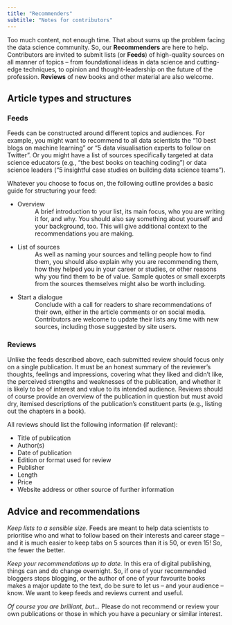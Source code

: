 ```yaml
---
title: "Recommenders"
subtitle: "Notes for contributors"
---
```

Too much content, not enough time. That about sums up the problem facing the data science community. So, our **Recommenders** are here to help. Contributors are invited to submit lists (or **Feeds**) of high-quality sources on all manner of topics -- from foundational ideas in data science and cutting-edge techniques, to opinion and thought-leadership on the future of the profession. **Reviews** of new books and other material are also welcome. 

## Article types and structures 

### Feeds 
Feeds can be constructed around different topics and audiences. For example, you might want to recommend to all data scientists the “10 best blogs on machine learning” or “5 data visualisation experts to follow on Twitter”. Or you might have a list of sources specifically targeted at data science educators (e.g., “the best books on teaching coding”) or data science leaders (“5 insightful case studies on building data science teams”).  

Whatever you choose to focus on, the following outline provides a basic guide for structuring your feed: 

* Overview 
: A brief introduction to your list, its main focus, who you are writing it for, and why. You should also say something about yourself and your background, too. This will give additional context to the recommendations you are making. 

* List of sources 
: As well as naming your sources and telling people how to find them, you should also explain why you are recommending them, how they helped you in your career or studies, or other reasons why you find them to be of value. Sample quotes or small excerpts from the sources themselves might also be worth including. 

* Start a dialogue 
: Conclude with a call for readers to share recommendations of their own, either in the article comments or on social media. Contributors are welcome to update their lists any time with new sources, including those suggested by site users.  

### Reviews 
Unlike the feeds described above, each submitted review should focus only on a single publication. It must be an honest summary of the reviewer’s thoughts, feelings and impressions, covering what they liked and didn’t like, the perceived strengths and weaknesses of the publication, and whether it is likely to be of interest and value to its intended audience. Reviews should of course provide an overview of the publication in question but must avoid dry, itemised descriptions of the publication’s constituent parts (e.g., listing out the chapters in a book).   

All reviews should list the following information (if relevant): 

* Title of publication 
* Author(s) 
* Date of publication 
* Edition or format used for review 
* Publisher 
* Length 
* Price 
* Website address or other source of further information 

## Advice and recommendations 

*Keep lists to a sensible size.* Feeds are meant to help data scientists to prioritise who and what to follow based on their interests and career stage -- and it is much easier to keep tabs on 5 sources than it is 50, or even 15! So, the fewer the better. 

*Keep your recommendations up to date.* In this era of digital publishing, things can and do change overnight. So, if one of your recommended bloggers stops blogging, or the author of one of your favourite books makes a major update to the text, do be sure to let us -- and your audience -- know. We want to keep feeds and reviews current and useful. 

*Of course you are brilliant, but...* Please do not recommend or review your own publications or those in which you have a pecuniary or similar interest. 
